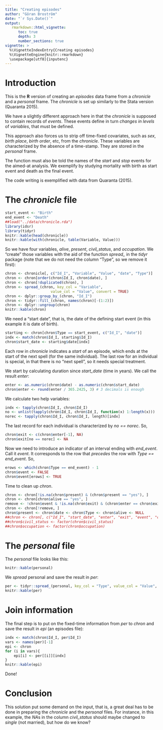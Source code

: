 ```yaml
---
title: "Creating episodes"
author: "Göran Broström"
date: "`r Sys.Date()`"
output: 
   rmarkdown::html_vignette:
      toc: true
      depth: 3
      number_sections: true
vignette: >
  %\VignetteIndexEntry{Creating episodes}
  %\VignetteEngine{knitr::rmarkdown}
  \usepackage[utf8]{inputenc}
---
```



# Introduction

This is the **R** version of creating an *episodes* data frame from a 
*chronicle* and a *personal* frame. The *chronicle* is set up 
similarly to the Stata version (Quaranta 2015).

We have a slightly different approach here in that the *chronicle* is supposed 
to contain records of *events*. These events define in turn *changes in levels*
of *variables*, that must be defined.

This approach also forces us to strip off time-fixed covariates, 
such as *sex*, *birth place*, *birth order*, etc, from the *chronicle*. These 
variables are characterized by the absence of a time-stamp. They are stored in 
the *personal* frame. 

The function must also be told the names of the *start* and *stop* events for 
the aimed-at analysis. We exemplify by studying mortality with birth as start 
event and death as the final event.

The code writing is exemplified with data from Quaranta (2015).

# The *chronicle* file

```r
start_event <- "Birth"
end_event <- "Death"
##load("../data/chronicle.rda")
library(idsr)
library(tidyr)
knitr::kable(head(chronicle))
knitr::kable(with(chronicle, table(Variable, Value)))
```

So we have four variables, *alive*, *present*, *civil_status*, and *occupation*.
We "create" those variables with the aid of the function *spread_* in the 
*tidyr* package (note that we do not need the column "Type", so we remove it first):

```r
chron <- chronicle[, c("Id_I", "Variable", "Value", "date", "Type")]
chron <- chron[order(chron$Id_I, chron$date), ]
chron <- chron[!duplicated(chron), ]
chron <- spread_(chron, key_col = "Variable", 
                     value_col = "Value", convert = TRUE)
chron <- dplyr::group_by_(chron, "Id_I")
chron <- tidyr::fill_(chron, names(chron)[-(1:2)])
chron <- dplyr::ungroup(chron)
knitr::kable(chron)
```

We need a "start date", that is, the date of the defining start event (in this 
example it is date of birth).

```r
starting <- chron[chron$Type == start_event, c("Id_I", "date")]
indx <- match(chron$Id_I, starting$Id_I)
chron$start_date <- starting$date[indx]
```

Each row in *chronicle* indicates a *start* of an episode, which ends at the 
start of the next spell (for the same individual). The last row for an 
individual is special, in that there is no "next spell", so it needs special
treatment.

We start by calculating duration since *start_date* (time in years). We call
the result *enter*:

```r
enter <- as.numeric(chron$date) - as.numeric(chron$start_date)
chron$enter <- round(enter / 365.2425, 3) # 3 decimals is enough
```

We calculate two help variables:

```r
indx <- tapply(chron$Id_I, chron$Id_I)
no <- unlist(tapply(chron$Id_I, chron$Id_I, function(x) 1:length(x)))
norec <- tapply(chron$Id_I, chron$Id_I, length)[indx]
```

The last record for each individual is characterized by *no == norec*. So,

```r
chron$exit <- c(chron$enter[-1], NA)
chron$exit[no == norec] <- NA
```

Now we need to introduce an indicator of an interval ending with *end_event*. 
Call it *event*. It corresponds to the row that *precedes* the row with 
*Type == end_event*. So,

```r
erows <- which(chron$Type == end_event) - 1
chron$event <- FALSE
chron$event[erows] <- TRUE
```

Time to clean up *chron*. 

```r
chron <- chron[!is.na(chron$present) & (chron$present == "yes"), ]
chron <- chron[chron$alive == "yes", ]
remove <- !chron$event & !is.na(chron$exit) & (chron$enter == chron$exit)
chron <- chron[!remove, ]
chron$present <- chron$date <- chron$Type <- chron$alive <- NULL
##chron <- chron[, c("Id_I", "start_date", "enter", "exit", "event", "civil_status", "occupation")]
##chron$civil_status <- factor(chron$civil_status)
##chron$occupation <- factor(chron$occupation)
```


# The *personal* file

The *personal* file looks like this:

```r
knitr::kable(personal)
```

We *spread* personal and save the result in *per*:

```r
per <- tidyr::spread_(personal, key_col = "Type", value_col = "Value", convert = TRUE)
knitr::kable(per)
```

# Join information

The final step is to put on the fixed-time information from *per* to
*chron* and save the result in *epi* (an episodes file):

```r
indx <- match(chron$Id_I, per$Id_I)
vars <- names(per)[-1]
epi <- chron
for (i in vars){
    epi[i] <- per[[i]][indx]
}
knitr::kable(epi)
```

Done!

# Conclusion

This solution put some demand on the input, that is, a great deal has to be done 
in preparing the *chronicle* and the *personal* files. For instance, in this 
example, the *NA*s in the column *civil_status* should maybe changed to
*single* (not married), but how do we know?




